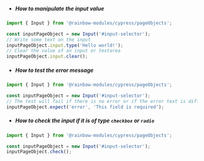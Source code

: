-   ##### How to manipulate the input value

```js
import { Input } from '@rainbow-modules/cypress/pageObjects';

const inputPageObject = new Input('#input-selector');
// Write some text on the input
inputPageObject.input.type('Hello world!');
// Clear the value of an input or textarea
inputPageObject.input.clear();
```

-   ##### How to test the error message

```js
import { Input } from '@rainbow-modules/cypress/pageObjects';

const inputPageObject = new Input('#input-selector');
// The test will fail if there is no error or if the error text is different to the provided string
inputPageObject.expect('error', 'This field is required');
```

-   ##### How to check the input if it is of type `checkbox` or `radio`

```js
import { Input } from '@rainbow-modules/cypress/pageObjects';

const inputPageObject = new Input('#input-selector');
inputPageObject.check();
```

